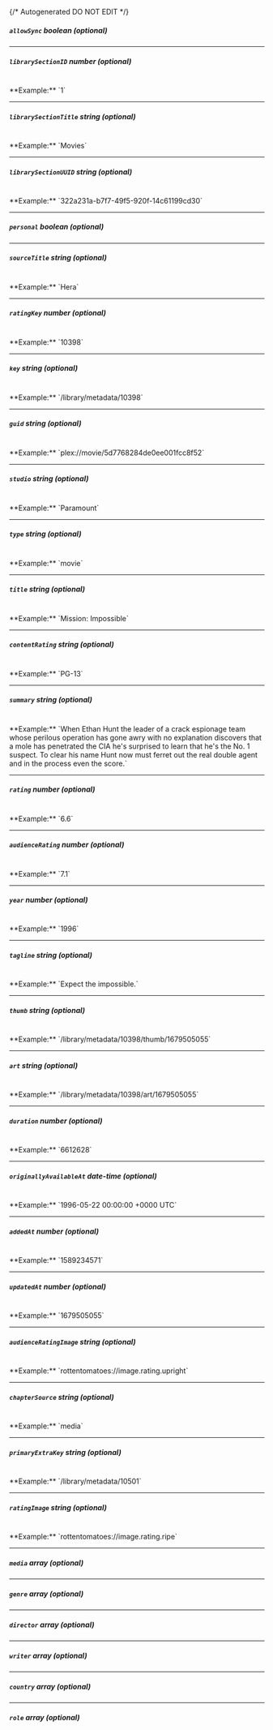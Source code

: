 {/* Autogenerated DO NOT EDIT  */}
##### `allowSync` _boolean (optional)_

---
##### `librarySectionID` _number (optional)_
<br/>
**Example:** `1`

---
##### `librarySectionTitle` _string (optional)_
<br/>
**Example:** `Movies`

---
##### `librarySectionUUID` _string (optional)_
<br/>
**Example:** `322a231a-b7f7-49f5-920f-14c61199cd30`

---
##### `personal` _boolean (optional)_

---
##### `sourceTitle` _string (optional)_
<br/>
**Example:** `Hera`

---
##### `ratingKey` _number (optional)_
<br/>
**Example:** `10398`

---
##### `key` _string (optional)_
<br/>
**Example:** `/library/metadata/10398`

---
##### `guid` _string (optional)_
<br/>
**Example:** `plex://movie/5d7768284de0ee001fcc8f52`

---
##### `studio` _string (optional)_
<br/>
**Example:** `Paramount`

---
##### `type` _string (optional)_
<br/>
**Example:** `movie`

---
##### `title` _string (optional)_
<br/>
**Example:** `Mission: Impossible`

---
##### `contentRating` _string (optional)_
<br/>
**Example:** `PG-13`

---
##### `summary` _string (optional)_
<br/>
**Example:** `When Ethan Hunt the leader of a crack espionage team whose perilous operation has gone awry with no explanation discovers that a mole has penetrated the CIA he's surprised to learn that he's the No. 1 suspect. To clear his name Hunt now must ferret out the real double agent and in the process even the score.`

---
##### `rating` _number (optional)_
<br/>
**Example:** `6.6`

---
##### `audienceRating` _number (optional)_
<br/>
**Example:** `7.1`

---
##### `year` _number (optional)_
<br/>
**Example:** `1996`

---
##### `tagline` _string (optional)_
<br/>
**Example:** `Expect the impossible.`

---
##### `thumb` _string (optional)_
<br/>
**Example:** `/library/metadata/10398/thumb/1679505055`

---
##### `art` _string (optional)_
<br/>
**Example:** `/library/metadata/10398/art/1679505055`

---
##### `duration` _number (optional)_
<br/>
**Example:** `6612628`

---
##### `originallyAvailableAt` _date-time (optional)_
<br/>
**Example:** `1996-05-22 00:00:00 +0000 UTC`

---
##### `addedAt` _number (optional)_
<br/>
**Example:** `1589234571`

---
##### `updatedAt` _number (optional)_
<br/>
**Example:** `1679505055`

---
##### `audienceRatingImage` _string (optional)_
<br/>
**Example:** `rottentomatoes://image.rating.upright`

---
##### `chapterSource` _string (optional)_
<br/>
**Example:** `media`

---
##### `primaryExtraKey` _string (optional)_
<br/>
**Example:** `/library/metadata/10501`

---
##### `ratingImage` _string (optional)_
<br/>
**Example:** `rottentomatoes://image.rating.ripe`

---
##### `media` _array (optional)_

---
##### `genre` _array (optional)_

---
##### `director` _array (optional)_

---
##### `writer` _array (optional)_

---
##### `country` _array (optional)_

---
##### `role` _array (optional)_


